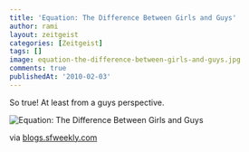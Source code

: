 ```yaml
---
title: 'Equation: The Difference Between Girls and Guys'
author: rami
layout: zeitgeist
categories: [Zeitgeist]
tags: []
image: equation-the-difference-between-girls-and-guys.jpg
comments: true
publishedAt: '2010-02-03'
---
```


So true! At least from a guys perspective.

![Equation: The Difference Between Girls and Guys](/assets/images/content/zeitgeist/equation-the-difference-between-girls-and-guys.jpg)

via [blogs.sfweekly.com](http://blogs.sfweekly.com/thesnitch/assets_c/2010/01/equation1-thumb-500x363.jpg)
